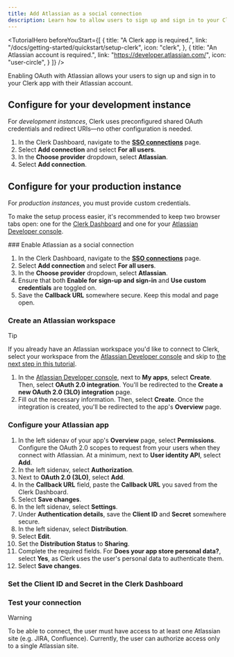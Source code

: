 ```yaml
---
title: Add Atlassian as a social connection
description: Learn how to allow users to sign up and sign in to your Clerk app with their Atlassian account using OAuth.
---
```


<TutorialHero
  beforeYouStart={[
    {
      title: "A Clerk app is required.",
      link: "/docs/getting-started/quickstart/setup-clerk",
      icon: "clerk",
    },
    {
      title: "An Atlassian account is required.",
      link: "https://developer.atlassian.com/",
      icon: "user-circle",
    }
  ]}
/>

Enabling OAuth with Atlassian allows your users to sign up and sign in to your Clerk app with their Atlassian account.

## Configure for your development instance

For _development instances_, Clerk uses preconfigured shared OAuth credentials and redirect URIs—no other configuration is needed.

1. In the Clerk Dashboard, navigate to the [**SSO connections**](https://dashboard.clerk.com/last-active?path=user-authentication/sso-connections) page.
1. Select **Add connection** and select **For all users**.
1. In the **Choose provider** dropdown, select **Atlassian**.
1. Select **Add connection**.

## Configure for your production instance

For _production instances_, you must provide custom credentials.

To make the setup process easier, it's recommended to keep two browser tabs open: one for the [Clerk Dashboard](https://dashboard.clerk.com/last-active?path=user-authentication/sso-connections) and one for your [Atlassian Developer console](https://developer.atlassian.com/console/myapps/).

<Steps>
  ### Enable Atlassian as a social connection

  1. In the Clerk Dashboard, navigate to the [**SSO connections**](https://dashboard.clerk.com/last-active?path=user-authentication/sso-connections) page.
  1. Select **Add connection** and select **For all users**.
  1. In the **Choose provider** dropdown, select **Atlassian**.
  1. Ensure that both **Enable for sign-up and sign-in** and **Use custom credentials** are toggled on.
  1. Save the **Callback URL** somewhere secure. Keep this modal and page open.

  ### Create an Atlassian workspace

  > [!TIP]
  > If you already have an Atlassian workspace you'd like to connect to Clerk, select your workspace from the [Atlassian Developer console](https://developer.atlassian.com/console/myapps/) and skip to [the next step in this tutorial](#configure-your-atlassian-app).

  1. In the [Atlassian Developer console](https://developer.atlassian.com/console/myapps/), next to **My apps**, select **Create**. Then, select **OAuth 2.0 integration**. You'll be redirected to the **Create a new OAuth 2.0 (3LO) integration** page.
  1. Fill out the necessary information. Then, select **Create**. Once the integration is created, you'll be redirected to the app's **Overview** page.

  ### Configure your Atlassian app

  1. In the left sidenav of your app's **Overview** page, select **Permissions**. Configure the OAuth 2.0 scopes to request from your users when they connect with Atlassian. At a minimum, next to **User identity API**, select **Add**.
  1. In the left sidenav, select **Authorization**.
  1. Next to **OAuth 2.0 (3LO)**, select **Add**.
  1. In the **Callback URL** field, paste the **Callback URL** you saved from the Clerk Dashboard.
  1. Select **Save changes**.
  1. In the left sidenav, select **Settings**.
  1. Under **Authentication details**, save the **Client ID** and **Secret** somewhere secure.
  1. In the left sidenav, select **Distribution**.
  1. Select **Edit**.
  1. Set the **Distribution Status** to **Sharing**.
  1. Complete the required fields. For **Does your app store personal data?**, select **Yes**, as Clerk uses the user's personal data to authenticate them.
  1. Select **Save changes**.

  ### Set the Client ID and Secret in the Clerk Dashboard

  <Include src="_partials/authentication/social-connections/set-client-id-secret" />

  ### Test your connection

  > [!WARNING]
  > To be able to connect, the user must have access to at least one Atlassian site (e.g. JIRA, Confluence). Currently, the user can authorize access only to a single Atlassian site.

  <Include src="_partials/authentication/social-connections/test-your-connection" />
</Steps>
